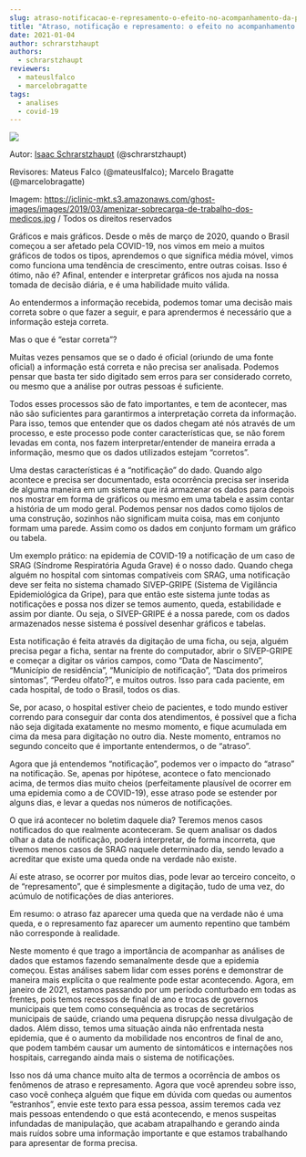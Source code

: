 ```yaml
---
slug: atraso-notificacao-e-represamento-o-efeito-no-acompanhamento-da-pandemia
title: "Atraso, notificação e represamento: o efeito no acompanhamento da pandemia"
date: 2021-01-04
author: schrarstzhaupt
authors:
  - schrarstzhaupt
reviewers:
  - mateuslfalco
  - marcelobragatte
tags:
  - analises
  - covid-19
---
```

![](https://redeaanalisecovid.files.wordpress.com/2021/01/amenizar-sobrecarga-de-trabalho-dos-medicos.jpg?w=1200)

Autor: [Isaac Schrarstzhaupt](mailto:isaac@treboll.com.br) (@schrarstzhaupt)

Revisores: Mateus Falco (@mateuslfalco); Marcelo Bragatte (@marcelobragatte)

Imagem: <https://iclinic-mkt.s3.amazonaws.com/ghost-images/images/2019/03/amenizar-sobrecarga-de-trabalho-dos-medicos.jpg> / Todos os direitos reservados

Gráficos e mais gráficos. Desde o mês de março de 2020, quando o Brasil começou a ser afetado pela COVID-19, nos vimos em meio a muitos gráficos de todos os tipos, aprendemos o que significa média móvel, vimos como funciona uma tendência de crescimento, entre outras coisas. Isso é ótimo, não é? Afinal, entender e interpretar gráficos nos ajuda na nossa tomada de decisão diária, e é uma habilidade muito válida.

Ao entendermos a informação recebida, podemos tomar uma decisão mais correta sobre o que fazer a seguir, e para aprendermos é necessário que a informação esteja correta. 

Mas o que é “estar correta”?

Muitas vezes pensamos que se o dado é oficial (oriundo de uma fonte oficial) a informação está correta e não precisa ser analisada. Podemos pensar que basta ter sido digitado sem erros para ser considerado correto, ou mesmo que a análise por outras pessoas é suficiente.

Todos esses processos são de fato importantes, e tem de acontecer, mas não são suficientes para garantirmos a interpretação correta da informação. Para isso, temos que entender que os dados chegam até nós através de um processo, e este processo pode conter características que, se não forem levadas em conta, nos fazem interpretar/entender de maneira errada a informação, mesmo que os dados utilizados estejam “corretos”.

Uma destas características é a “notificação” do dado. Quando algo acontece e precisa ser documentado, esta ocorrência precisa ser inserida de alguma maneira em um sistema que irá armazenar os dados para depois nos mostrar em forma de gráficos ou mesmo em uma tabela e assim contar a história de um modo geral. Podemos pensar nos dados como tijolos de uma construção, sozinhos não significam muita coisa, mas em conjunto formam uma parede. Assim como os dados em conjunto formam um gráfico ou tabela.

Um exemplo prático: na epidemia de COVID-19 a notificação de um caso de SRAG (Síndrome Respiratória Aguda Grave) é o nosso dado. Quando chega alguém no hospital com sintomas compatíveis com SRAG, uma notificação deve ser feita no sistema chamado SIVEP-GRIPE (Sistema de Vigilância Epidemiológica da Gripe), para que então este sistema junte todas as notificações e possa nos dizer se temos aumento, queda, estabilidade e assim por diante. Ou seja, o SIVEP-GRIPE é a nossa parede, com os dados armazenados nesse sistema é possível desenhar gráficos e tabelas.

Esta notificação é feita através da digitação de uma ficha, ou seja, alguém precisa pegar a ficha, sentar na frente do computador, abrir o SIVEP-GRIPE e começar a digitar os vários campos, como “Data de Nascimento”, “Município de residência”, “Município de notificação”, “Data dos primeiros sintomas”, “Perdeu olfato?”, e muitos outros. Isso para cada paciente, em cada hospital, de todo o Brasil, todos os dias.

Se, por acaso, o hospital estiver cheio de pacientes, e todo mundo estiver correndo para conseguir dar conta dos atendimentos, é possível que a ficha não seja digitada exatamente no mesmo momento, e fique acumulada em cima da mesa para digitação no outro dia. Neste momento, entramos no segundo conceito que é importante entendermos, o de “atraso”.

Agora que já entendemos “notificação”, podemos ver o impacto do “atraso” na notificação. Se, apenas por hipótese, acontece o fato mencionado acima, de termos dias muito cheios (perfeitamente plausível de ocorrer em uma epidemia como a de COVID-19), esse atraso pode se estender por alguns dias, e levar a quedas nos números de notificações. 

O que irá acontecer no boletim daquele dia? Teremos menos casos notificados do que realmente aconteceram. Se quem analisar os dados olhar a data de notificação, poderá interpretar, de forma incorreta, que tivemos menos casos de SRAG naquele determinado dia, sendo levado a acreditar que existe uma queda onde na verdade não existe.

Aí este atraso, se ocorrer por muitos dias, pode levar ao terceiro conceito, o de “represamento”, que é simplesmente a digitação, tudo de uma vez, do acúmulo de notificações de dias anteriores. 

Em resumo: o atraso faz aparecer uma queda que na verdade não é uma queda, e o represamento faz aparecer um aumento repentino que também não corresponde à realidade. 

Neste momento é que trago a importância de acompanhar as análises de dados que estamos fazendo semanalmente desde que a epidemia começou. Estas análises sabem lidar com esses poréns e demonstrar de maneira mais explícita o que realmente pode estar acontecendo. Agora, em janeiro de 2021, estamos passando por um período conturbado em todas as frentes, pois temos recessos de final de ano e trocas de governos municipais que tem como consequência as trocas de secretários municipais de saúde, criando uma pequena disrupção nessa divulgação de dados. Além disso, temos uma situação ainda não enfrentada nesta epidemia, que é o aumento da mobilidade nos encontros de final de ano, que podem também causar um aumento de sintomáticos e internações nos hospitais, carregando ainda mais o sistema de notificações.

Isso nos dá uma chance muito alta de termos a ocorrência de ambos os fenômenos de atraso e represamento. Agora que você aprendeu sobre isso, caso você conheça alguém que fique em dúvida com quedas ou aumentos “estranhos”, envie este texto para essa pessoa, assim teremos cada vez mais pessoas entendendo o que está acontecendo, e menos suspeitas infundadas de manipulação, que acabam atrapalhando e gerando ainda mais ruídos sobre uma informação importante e que estamos trabalhando para apresentar de forma precisa.
